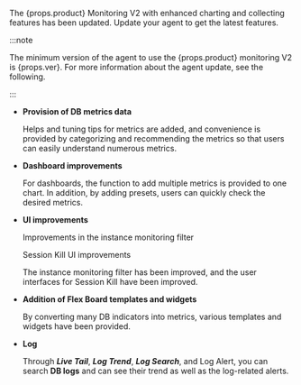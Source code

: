 <p> The {props.product} Monitoring V2 with enhanced charting and collecting features has been updated. Update your agent to get the latest features.</p>

:::note

<p>The minimum version of the agent to use the {props.product} monitoring V2 is {props.ver}. For more information about the agent update, see <Link to='agent-manage'>the following</Link>.</p>

:::

-   **Provision of DB metrics data**

    <ProdImg img='new-feature-01.png'/>

    Helps and tuning tips for metrics are added, and convenience is provided by categorizing and recommending the metrics so that users can easily understand numerous metrics.

-   **Dashboard improvements**

    <ProdImg img='new-feature-02.png'/>

    For dashboards, the function to add multiple metrics is provided to one chart. In addition, by adding presets, users can quickly check the desired metrics.

-   **UI improvements**

    Improvements in the instance monitoring filter

    <ProdImg img='new-feature-03.png'/>

    Session Kill UI improvements

    <ProdImg img='new-feature-04.png'/>

    The instance monitoring filter has been improved, and the user interfaces for Session Kill have been improved.

-   **Addition of Flex Board templates and widgets**

    <ProdImg img='new-feature-05.png'/>

    By converting many DB indicators into metrics, various templates and widgets have been provided.

-   **Log**

    <ProdImg img='new-feature-06.png'/>

    Through **_Live Tail_**, **_Log Trend_**, **_Log Search_**, and Log Alert, you can search **DB logs** and can see their trend as well as the log-related alerts.
